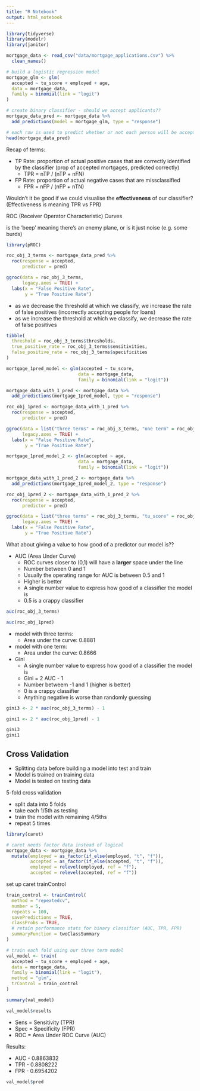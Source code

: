 ```yaml
---
title: "R Notebook"
output: html_notebook
---
```


```r
library(tidyverse)
library(modelr)
library(janitor)
```


```r
mortgage_data <- read_csv("data/mortgage_applications.csv") %>% 
  clean_names()
```


```r
# build a logistic regression model
mortgage_glm <- glm(
  accepted ~ tu_score + employed + age,
  data = mortgage_data,
  family = binomial(link = "logit")
)

# create binary classifier - should we accept applicants??
mortgage_data_pred <- mortgage_data %>% 
  add_predictions(model = mortgage_glm, type = "response")

# each row is used to predict whether or not each person will be accepted for a mortgage
head(mortgage_data_pred)
```


Recap of terms:

* TP Rate: proportion of actual positive cases that are correctly identified by the classifier (prop of accepted mortgages, predicted correctly)
  + TPR = nTP / (nTP + nFN)
* FP Rate: proportion of actual negative cases that are missclassified
  + FPR = nFP / (nFP + nTN)
  
Wouldn't it be good if we could visualise the **effectiveness** of our classifier? (Effectiveness is meaning TPR vs FPR)

ROC (Receiver Operator Characteristic) Curves

is the 'beep' meaning there's an enemy plane, or is it just noise (e.g. some burds)

```r
library(pROC)
```


```r
roc_obj_3_terms <- mortgage_data_pred %>% 
  roc(response = accepted,
      predictor = pred)

ggroc(data = roc_obj_3_terms,
      legacy.axes = TRUE) +
  labs(x = "False Positive Rate",
       y = "True Positive Rate")
```

* as we decrease the threshold at which we classify, we increase the rate of false positives (incorrectly accepting people for loans)
* as we increase the threshold at which we classify, we decrease the rate of false positives

```r
tibble(
  threshold = roc_obj_3_terms$thresholds,
  true_positive_rate = roc_obj_3_terms$sensitivities,
  false_positive_rate = roc_obj_3_terms$specificities
)
```


```r
mortgage_1pred_model <- glm(accepted ~ tu_score,
                           data = mortgage_data,
                           family = binomial(link = "logit"))

mortgage_data_with_1_pred <- mortgage_data %>% 
  add_predictions(mortgage_1pred_model, type = "response")

roc_obj_1pred <- mortgage_data_with_1_pred %>% 
  roc(response = accepted,
      predictor = pred)

ggroc(data = list("three terms" = roc_obj_3_terms, "one term" = roc_obj_1pred),
      legacy.axes = TRUE) +
  labs(x = "False Positive Rate",
       y = "True Positive Rate")
```


```r
mortgage_1pred_model_2 <- glm(accepted ~ age,
                           data = mortgage_data,
                           family = binomial(link = "logit"))

mortgage_data_with_1_pred_2 <- mortgage_data %>% 
  add_predictions(mortgage_1pred_model_2, type = "response")

roc_obj_1pred_2 <- mortgage_data_with_1_pred_2 %>% 
  roc(response = accepted,
      predictor = pred)

ggroc(data = list("three terms" = roc_obj_3_terms, "tu_score" = roc_obj_1pred, "age" = roc_obj_1pred_2),
      legacy.axes = TRUE) +
  labs(x = "False Positive Rate",
       y = "True Positive Rate")
```


What about giving a value to how good of a predictor our model is??

* AUC (Area Under Curve)
  + ROC curves closer to (0,1) will have a **larger** space under the line
  + Number between 0 and 1
  + Usually the operating range for AUC is between 0.5 and 1
  + Higher is better
  + A single number value to express how good of a classifier the model is
  + 0.5 is a crappy classifier

```r
auc(roc_obj_3_terms)

auc(roc_obj_1pred)
```

* model with three terms:
  + Area under the curve: 0.8881
* model with one term:
  + Area under the curve: 0.8666
  
* Gini
  + A single number value to express how good of a classifier the model is
  + Gini = 2 AUC - 1
  + Number betweem -1 and 1 (higher is better)
  + 0 is a crappy classifier
  + Anything negative is worse than randomly guessing

```r
gini3 <- 2 * auc(roc_obj_3_terms) - 1

gini1 <- 2 * auc(roc_obj_1pred) - 1

gini3
gini1
```


## Cross Validation

* Splitting data before building a model into test and train
* Model is trained on training data
* Model is tested on testing data

5-fold cross validation

* split data into 5 folds
* take each 1/5th as testing
* train the model with remaining 4/5ths
* repeat 5 times

```r
library(caret)
```

```r
# caret needs factor data instead of logical
mortgage_data <- mortgage_data %>%
  mutate(employed = as_factor(if_else(employed, "t", "f")),
         accepted = as_factor(if_else(accepted, "t", "f")),
         employed = relevel(employed, ref = "f"),
         accepted = relevel(accepted, ref = "f")) 
```


set up caret trainControl
```r
train_control <- trainControl(
  method = "repeatedcv",
  number = 5,
  repeats = 100,
  savePredictions = TRUE,
  classProbs = TRUE,
  # retain performance stats for binary classifier (AUC, TPR, FPR)
  summaryFunction = twoClassSummary
)
```


```r
# train each fold using our three term model
val_model <- train(
  accepted ~ tu_score + employed + age,
  data = mortgage_data,
  family = binomial(link = "logit"),
  method = "glm",
  trControl = train_control
)
```


```r
summary(val_model)
```


```r
val_model$results
```

* Sens = Sensitivity (TPR)
* Spec = Specificity (FPR)
* ROC = Area Under ROC Curve (AUC)

Results:

* AUC - 0.8863832
* TPR - 0.8808222
* FPR - 0.6954202


```r
val_model$pred
```




